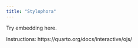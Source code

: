 ```yaml
---
title: "Stylophora"
---
```


Try embedding here.

Instructions: https://quarto.org/docs/interactive/ojs/
